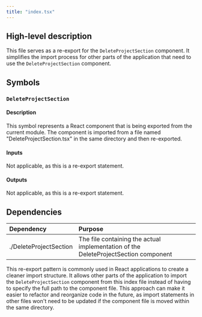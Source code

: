 ```yaml
---
title: "index.tsx"
---
```


## High-level description
This file serves as a re-export for the `DeleteProjectSection` component. It simplifies the import process for other parts of the application that need to use the `DeleteProjectSection` component.

## Symbols

### `DeleteProjectSection`
#### Description
This symbol represents a React component that is being exported from the current module. The component is imported from a file named "DeleteProjectSection.tsx" in the same directory and then re-exported.

#### Inputs
Not applicable, as this is a re-export statement.

#### Outputs
Not applicable, as this is a re-export statement.

## Dependencies
| Dependency | Purpose |
|:-----------|:--------|
| ./DeleteProjectSection | The file containing the actual implementation of the DeleteProjectSection component |

This re-export pattern is commonly used in React applications to create a cleaner import structure. It allows other parts of the application to import the `DeleteProjectSection` component from this index file instead of having to specify the full path to the component file. This approach can make it easier to refactor and reorganize code in the future, as import statements in other files won't need to be updated if the component file is moved within the same directory.